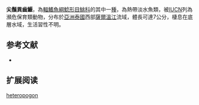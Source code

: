 {{Speciesbox
| name = 尖鬚異齒鰋
| status = EN
| status_system = IUCN3.1
| image = 
| image_width = 250px
| genus = Oreoglanis
| species = heteropogon
| authority = Vidthayanon, Saenjundaeng & Ng, 2009
| synonyms = 
}}
'''尖鬚異齒鰋'''，為[[輻鰭魚綱|輻鰭魚綱]][[鯰形目|鯰形目]][[鮡科|鮡科]]的其中一[[種|種]]，為熱帶淡水魚類，被[[IUCN|IUCN]]列為瀕危保育類動物，分布於[[亞洲|亞洲]][[泰國|泰國]]西部[[薩爾溫江|薩爾溫江]]流域，體長可達7公分，棲息在底層水域，生活習性不明。

==参考文献==
*{{FishBase_species|genus=Oreoglanis|species=heteropogon|year=2015|month=3}}

== 扩展阅读 ==
{{refbegin}}
{{wikispecies-inline|Oreoglanis heteropogon|尖鬚異齒鰋}}
{{refend}}
{{Taxonbar|from=Q6412499}}

[[Category:異齒鰋屬|heteropogon]]